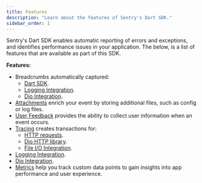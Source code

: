 ```yaml
---
title: Features
description: "Learn about the features of Sentry's Dart SDK."
sidebar_order: 1
---
```


Sentry's Dart SDK enables automatic reporting of errors and exceptions, and identifies performance issues in your application. The below, is a list of features that are available as part of this SDK.

**Features:**

- Breadcrumbs automatically captured:
  - [Dart SDK](/platforms/dart/enriching-events/breadcrumbs/#automatic-breadcrumbs).
  - [Logging Integration](/platforms/dart/integrations/logging).
  - [Dio Integration](/platforms/dart/integrations/dio/).
- [Attachments](/platforms/dart/enriching-events/attachments/) enrich your event by storing additional files, such as config or log files.
- [User Feedback](/platforms/dart/user-feedback/) provides the ability to collect user information when an event occurs.
- [Tracing](/product/performance/) creates transactions for:
  - [HTTP requests](/platforms/dart/integrations/http-integration/#performance-monitoring-for-http-requests).
  - [Dio HTTP library](/platforms/dart/integrations/dio/#performance-monitoring-for-http-requests).
  - [File I/O Integration](/platforms/dart/integrations/file/).
- [Logging Integration](/platforms/dart/integrations/logging).
- [Dio Integration](/platforms/dart/integrations/dio/).
- [Metrics](/product/performance/metrics/) help you track custom data points to gain insights into app performance and user experience.
